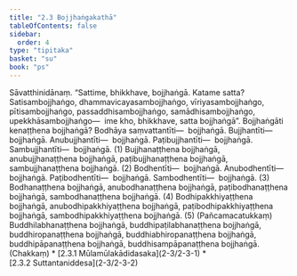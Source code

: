 ```yaml
---
title: "2.3 Bojjhaṅgakathā"
tableOfContents: false
sidebar:
  order: 4
type: "tipitaka"
basket: "su"
book: "ps"
---
```



<DynamicBreadcrumb />

<Division number="17" book="ps" bookNo="26" page="20">

<Paragraph number="1416" book="ps">
Sāvatthinidānaṃ. “Sattime, bhikkhave, bojjhaṅgā. Katame satta? Satisambojjhaṅgo, dhammavicayasambojjhaṅgo, vīriyasambojjhaṅgo, pītisambojjhaṅgo, passaddhisambojjhaṅgo, samādhisambojjhaṅgo, upekkhāsambojjhaṅgo—  ime kho, bhikkhave, satta bojjhaṅgā”.


</Paragraph>

<Paragraph number="1417" book="ps">
<Emphasis>Bojjhaṅgā</Emphasis>ti kenaṭṭhena bojjhaṅgā? Bodhāya saṃvattantīti—  bojjhaṅgā. Bujjhantīti—  bojjhaṅgā. Anubujjhantīti—  bojjhaṅgā. Paṭibujjhantīti—  bojjhaṅgā. Sambujjhantīti—  bojjhaṅgā. (1)


</Paragraph>

<Paragraph number="1418" book="ps">
Bujjhanaṭṭhena bojjhaṅgā, anubujjhanaṭṭhena bojjhaṅgā, paṭibujjhanaṭṭhena bojjhaṅgā, sambujjhanaṭṭhena bojjhaṅgā. (2)


</Paragraph>

<Paragraph number="1419" book="ps">
Bodhentīti—  bojjhaṅgā. Anubodhentīti—  bojjhaṅgā. Paṭibodhentīti—  bojjhaṅgā. Sambodhentīti—  bojjhaṅgā. (3)


</Paragraph>

<Paragraph number="1420" book="ps">
Bodhanaṭṭhena bojjhaṅgā, anubodhanaṭṭhena bojjhaṅgā, paṭibodhanaṭṭhena bojjhaṅgā, sambodhanaṭṭhena bojjhaṅgā. (4)


</Paragraph>

<Paragraph number="1421" book="ps">
Bodhipakkhiyaṭṭhena bojjhaṅgā, anubodhipakkhiyaṭṭhena bojjhaṅgā, paṭibodhipakkhiyaṭṭhena bojjhaṅgā, sambodhipakkhiyaṭṭhena bojjhaṅgā. (5) (Pañcamacatukkaṃ)


</Paragraph>

<Paragraph number="1422" book="ps">
Buddhilabhanaṭṭhena bojjhaṅgā, buddhipaṭilabhanaṭṭhena bojjhaṅgā, buddhiropanaṭṭhena bojjhaṅgā, buddhiabhiropanaṭṭhena bojjhaṅgā, buddhipāpanaṭṭhena bojjhaṅgā, buddhisampāpanaṭṭhena bojjhaṅgā. (Chakkaṃ)

</Paragraph>
</Division>

<TableOfContents book="ps" section="2.3">
* [2.3.1 Mūlamūlakādidasaka](2-3/2-3-1)
* [2.3.2 Suttantaniddesa](2-3/2-3-2)
</TableOfContents>